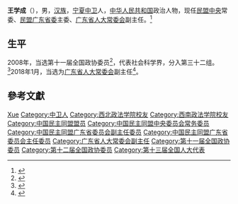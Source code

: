{{About|中华人民共和国政治人物|1983年11月14日[[國軍與解放軍間的駕機叛逃事件#解放军飞行员脱离事件|駕機飛往台灣的飛行員]]|王学成 (1955年)}}

'''王学成'''（{{bd|1962年|6月|}}），男，[[汉族|汉族]]，[[宁夏|宁夏]][[中卫|中卫]]人，[[中华人民共和国|中华人民共和国]]政治人物，现任[[民盟中央|民盟中央]]常委、[[民盟广东省委|民盟广东省委]]主委、[[广东省人大常委会|广东省人大常委会]]副主任。<ref>{{Cite web|url=http://www.gd.xinhuanet.com/newscenter/2017-12/07/c_1122070485.htm|title=关于广东省十三届全国人大代表候选人人选（含后备人选）推荐名单的公示公告|accessdate=2018-03-25|work=新华网|archive-url=https://web.archive.org/web/20180221193717/http://www.gd.xinhuanet.com/newscenter/2017-12/07/c_1122070485.htm|archive-date=2018-02-21|dead-url=yes}}</ref>

== 生平 ==
2008年，当选第十一届全国政协委员<ref>{{cite news|title=第十一届全国政协委员名单|url=http://www.indaa.com.cn/zt/2009qglh/zxzs/200903/t20090303_127573.html|accessdate=2013-04-09|newspaper=新华社北京1月25日电 中国人民政治协商会议第十一届全国委员会委员名单(共2237人，2008年1月25日政协第十届全国委员会常务委员会第二十次会议通过)|date=2008年1月25日|deadurl=yes|archiveurl=https://web.archive.org/web/20130928014403/http://www.indaa.com.cn/zt/2009qglh/zxzs/200903/t20090303_127573.html|archivedate=2013年9月28日}}</ref>，代表社会科学界，分入第三十二组。<ref>{{cite news|title=全国政协信息-王学成|url=http://www.cppcc.gov.cn/CMS/wylibary/showJcwyxtInfoWylibary.action?tabJcwyxt.guid=11W0010980&wytype=wjwy|accessdate=2013-04-11|newspaper=全国政协委员会|archive-date=2018-01-31|archive-url=https://web.archive.org/web/20180131142400/http://www.cppcc.gov.cn/CMS/wylibary/showJcwyxtInfoWylibary.action?tabJcwyxt.guid=11W0010980&wytype=wjwy|dead-url=no}}</ref>2018年1月，当选为[[广东省人大常委会|广东省人大常委会]]副主任<ref>{{cite news|title=李玉妹当选广东省人大常委会主任 马兴瑞当选省长|url=http://www.chinanews.com/gn/2018/01-31/8437630.shtml|accessdate=2018-01-31|agency=中国新闻网|archive-date=2018-01-31|archive-url=https://web.archive.org/web/20180131200632/http://www.chinanews.com/gn/2018/01-31/8437630.shtml|dead-url=no}}</ref>。

== 參考文獻 ==
{{reflist}}

{{广东省领导人}}
{{Navboxes 
| title  = 王学成在[[中国民主同盟|中国民主同盟]]的职务
| list1  =
{{中国民主同盟第十一届中央委员会}}
{{中国民主同盟第十二届中央委员会}}
}}

{{Authority control}}
{{DEFAULTSORT:Wang王}}
[[Category:王姓|Xue]]
[[Category:中卫人|Category:中卫人]]
[[Category:西北政法学院校友|Category:西北政法学院校友]]
[[Category:西南政法学院校友|Category:西南政法学院校友]]
[[Category:中国民主同盟盟员|Category:中国民主同盟盟员]]
[[Category:中国民主同盟中央委员会常务委员|Category:中国民主同盟中央委员会常务委员]]
[[Category:中国民主同盟广东省委员会副主任委员|Category:中国民主同盟广东省委员会副主任委员]]
[[Category:中国民主同盟广东省委员会主任委员|Category:中国民主同盟广东省委员会主任委员]]
[[Category:广东省人大常委会副主任|Category:广东省人大常委会副主任]]
[[Category:第十一届全国政协委员|Category:第十一届全国政协委员]]
[[Category:第十二届全国政协委员|Category:第十二届全国政协委员]]
[[Category:第十三届全国人大代表|Category:第十三届全国人大代表]]